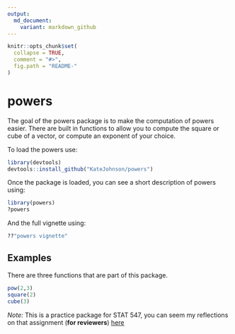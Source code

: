 ```yaml
---
output:
  md_document:
    variant: markdown_github
---
```


```r
knitr::opts_chunk$set(
  collapse = TRUE,
  comment = "#>",
  fig.path = "README-"
)
```

# powers

The goal of the powers package is to make the computation of powers easier. There are built in functions to allow you to compute the square or cube of a vector, or compute an exponent of your choice. 

To load the powers use:

```r
library(devtools)
devtools::install_github("KateJohnson/powers")
```

Once the package is loaded, you can see a short description of powers using:

```r
library(powers)
?powers
```

And the full vignette using:

```r
??"powers vignette"
```


## Examples

There are three functions that are part of this package. 

```r
pow(2,3)
square(2)
cube(3)
```

*Note:* This is a practice package for STAT 547, you can seem my reflections on that assignment (**for reviewers**) [here](https://github.com/KateJohnson/powers/blob/master/STAT547README.md)
